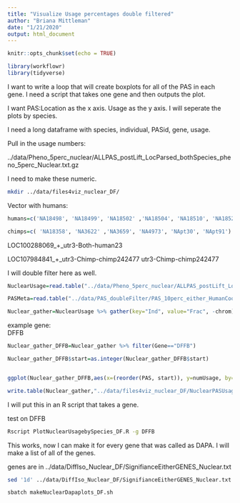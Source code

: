 ```yaml
---
title: "Visualize Usage percentages double filtered"
author: "Briana Mittleman"
date: "1/21/2020"
output: html_document
---
```


```r
knitr::opts_chunk$set(echo = TRUE)
```


```r
library(workflowr)
library(tidyverse)
```

I want to write a loop that will create boxplots for all of the PAS in each gene. I need a script that takes one gene and then outputs the plot.  

I want PAS:Location as the x axis. Usage as the y axis. I will seperate the plots by species.  


I need a long dataframe with species, individual, PASid, gene, usage.  


Pull in the usage numbers: 

../data/Pheno_5perc_nuclear/ALLPAS_postLift_LocParsed_bothSpecies_pheno_5perc_Nuclear.txt.gz

I need to make these numeric.  


```bash
mkdir ../data/files4viz_nuclear_DF/
```


Vector with humans:

```r
humans=c('NA18498', 'NA18499', 'NA18502' ,'NA18504', 'NA18510', 'NA18523')

chimps=c( 'NA18358', 'NA3622' ,'NA3659', 'NA4973', 'NApt30', 'NApt91')
```

LOC100288069_+_utr3-Both-human23

LOC107984841_+_utr3-Chimp-chimp242477
utr3-Chimp-chimp242477


I will double filter here as well.  
```r
NuclearUsage=read.table("../data/Pheno_5perc_nuclear/ALLPAS_postLift_LocParsed_bothSpecies_pheno_5perc_Nuclear.txt.gz", header = T)

PASMeta=read.table("../data/PAS_doubleFilter/PAS_10perc_either_HumanCoord_BothUsage_meta_doubleFilter.txt", header = T, stringsAsFactors = F) %>% dplyr::rename("PASnum" = PAS)

Nuclear_gather=NuclearUsage %>% gather(key="Ind", value="Frac", -chrom) %>% separate(Frac, into=c("num", "denom"), sep="/") %>% mutate(numUsage=as.integer(num)/as.integer(denom)) %>% replace_na(list(numUsage=0)) %>% separate(Ind, into=c("sample", "fraction"), by="_") %>% mutate(species=ifelse(sample %in% humans, "Human","Chimp")) %>% separate(chrom, into=c("chr","start","end","PASid"), sep=":")%>% separate(PASid, into=c("Gene", "strand", "PASinf"), sep="_") %>% separate(PASinf, into=c("loc", "disc", "PASnum"), sep="-") %>% filter(PASnum %in% PASMeta$PASnum) %>% mutate(PAS=paste(PASnum,loc,sep="_")) %>% dplyr::select(chr,start,end, strand, PAS, species,Gene, sample,numUsage)
```



example gene:  
DFFB
```r
Nuclear_gather_DFFB=Nuclear_gather %>% filter(Gene=="DFFB")

Nuclear_gather_DFFB$start=as.integer(Nuclear_gather_DFFB$start)


ggplot(Nuclear_gather_DFFB,aes(x=(reorder(PAS, start)), y=numUsage, by=species, fill=species))+ geom_boxplot() + scale_fill_brewer(palette = "Dark2")+theme(axis.text.x = element_text(angle = 90)) + labs(y="Usage", title="Usage by species for DFFB",x="PAS")
```


```r
write.table(Nuclear_gather,"../data/files4viz_nuclear_DF/NuclearPASUsage.txt", col.names = T, row.names = F, quote = F)
```



I will put this in an R script that takes a gene.  


test on DFFB
```bash
Rscript PlotNuclearUsagebySpecies_DF.R -g DFFB
```

This works, now I can make it for every gene that was called as DAPA. I will make a list of all of the genes.  

genes are in ../data/DiffIso_Nuclear_DF/SignifianceEitherGENES_Nuclear.txt

```bash
sed '1d' ../data/DiffIso_Nuclear_DF/SignifianceEitherGENES_Nuclear.txt > ../data/DiffIso_Nuclear_DF/SignifianceEitherGENES_Nuclear_noHead.txt

sbatch makeNuclearDapaplots_DF.sh
```


